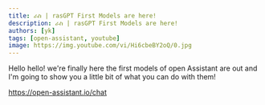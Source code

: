 ```yaml
---
title: ራስ | rasGPT First Models are here!
description: ራስ | rasGPT First Models are here!
authors: [yk]
tags: [open-assistant, youtube]
image: https://img.youtube.com/vi/Hi6cbeBY2oQ/0.jpg
---
```



Hello hello! we're finally here the first models of open Assistant are out and
I'm going to show you a little bit of what you can do with them!

https://open-assistant.io/chat

<ReactPlayer
  controls
  width="100%"
  url="https://www.youtube.com/embed/Hi6cbeBY2oQ"
/>

<!--truncate-->
